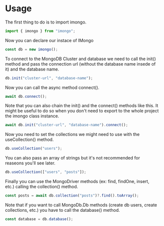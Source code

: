 # Usage

The first thing to do is to import imongo.

```js filename="demo.js" copy
import { imongo } from "imongo";
```

Now you can declare our instace of IMongo

```js filename="demo.js" copy
const db = new imongo();
```

To connect to the MongoDB Cluster and database we need to call the init() method and pass the connection url (without the database name insede of it) and the database name.

```js filename="demo.js" copy
db.init("cluster-url", "database-name");
```

Now you can call the async method connect().

```js filename="demo.js" copy
await db.connect();
```

Note that you can also chain the init() and the connect() methods like this.
It might be useful to do so when you don't need to export to the whole project the imongo class instance.

```js filename="Init" copy
await db.init("cluster-url", "database-name").connect();
```

Now you need to set the collections we might need to use with the useCollection() method.

```js filename="useCollection" copy
db.useCollection("users");
```

You can also pass an array of strings but it's not recommended for reaseons you'll see later.

```js filename="useCollection with array" copy
db.useCollection(["users", "posts"]);
```

Finally you can use the MongoDriver methods (ex: find, findOne, insert, etc.) calling the collection() method.

```js filename="MongoDriver methods" copy
const posts = await db.collection("posts")?.find().toArray();
```

Note that if you want to call MongoDb.Db methods (create db users, create collections, etc.) you have to call the database() method.

```js filename="Database" copy
const database = db.database();
```
